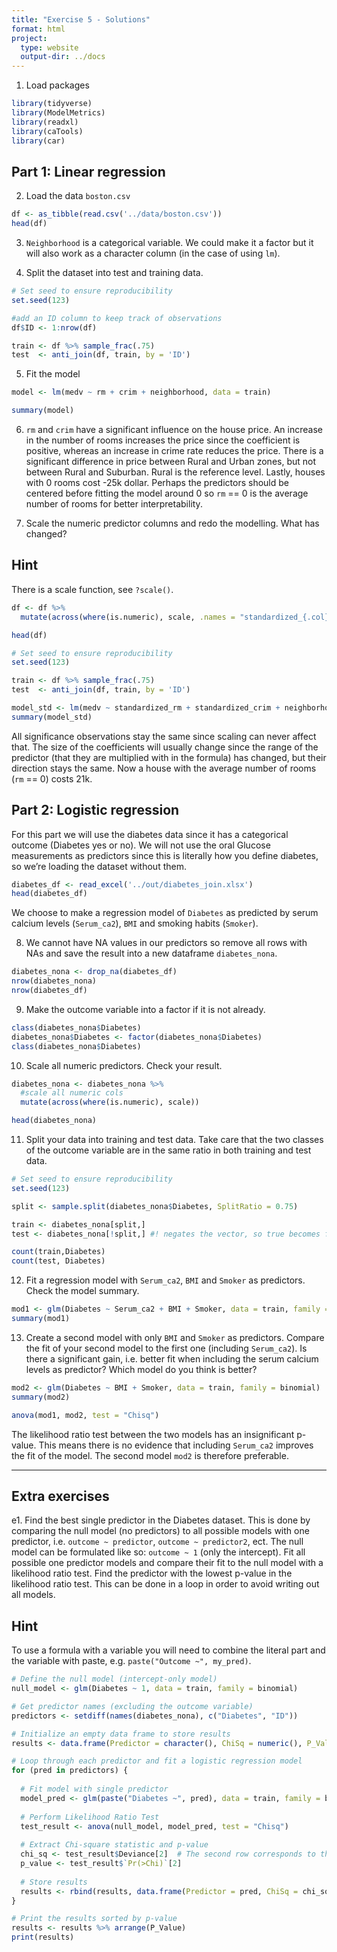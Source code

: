```yaml
---
title: "Exercise 5 - Solutions"
format: html
project:
  type: website
  output-dir: ../docs
---
```


1. Load packages

```r
library(tidyverse)
library(ModelMetrics)
library(readxl)
library(caTools)
library(car)
```
## Part 1: Linear regression

2. Load the data `boston.csv` 

```r
df <- as_tibble(read.csv('../data/boston.csv'))
head(df)
```

3. `Neighborhood` is a categorical variable. We could make it a factor but it will also work as a character column (in the case of using `lm`). 

4. Split the dataset into test and training data.

```r
# Set seed to ensure reproducibility
set.seed(123)  

#add an ID column to keep track of observations
df$ID <- 1:nrow(df)

train <- df %>% sample_frac(.75)
test  <- anti_join(df, train, by = 'ID') 
```

5. Fit the model

```r
model <- lm(medv ~ rm + crim + neighborhood, data = train)
```

```r
summary(model)
```

6. `rm` and `crim` have a significant influence on the house price. An increase in the number of rooms increases the price since the coefficient is positive, whereas an increase in crime rate reduces the price. There is a significant difference in price between Rural and Urban zones, but not between Rural and Suburban. Rural is the reference level. Lastly, houses with 0 rooms cost -25k dollar. Perhaps the predictors should be centered before fitting the model around 0 so `rm` == 0 is the average number of rooms for better interpretability. 

7. Scale the numeric predictor columns and redo the modelling. What has changed?

::: {.callout-tip collapse="true"}
## Hint
There is a scale function, see `?scale()`.
:::


```r
df <- df %>%
  mutate(across(where(is.numeric), scale, .names = "standardized_{.col}"))

head(df)
```

```r
# Set seed to ensure reproducibility
set.seed(123)  

train <- df %>% sample_frac(.75)
test  <- anti_join(df, train, by = 'ID') 
```


```r
model_std <- lm(medv ~ standardized_rm + standardized_crim + neighborhood, data = train)
summary(model_std)
```

All significance observations stay the same since scaling can never affect that. The size of the coefficients will usually change since the range of the predictor (that they are multiplied with in the formula) has changed, but their direction stays the same. Now a house with the average number of rooms (`rm` == 0) costs 21k. 

## Part 2: Logistic regression

For this part we will use the diabetes data since it has a categorical outcome (Diabetes yes or no). We will not use the oral Glucose measurements as predictors since this is literally how you define diabetes, so we're loading the dataset without them.


```r
diabetes_df <- read_excel('../out/diabetes_join.xlsx')
head(diabetes_df)
```

We choose to make a regression model of `Diabetes` as predicted by serum calcium levels (`Serum_ca2`), `BMI` and smoking habits (`Smoker`).

8. We cannot have NA values in our predictors so remove all rows with NAs and save the result into a new dataframe `diabetes_nona`.

```r
diabetes_nona <- drop_na(diabetes_df)
nrow(diabetes_nona)
nrow(diabetes_df)
```

9. Make the outcome variable into a factor if it is not already.

```r
class(diabetes_nona$Diabetes)
diabetes_nona$Diabetes <- factor(diabetes_nona$Diabetes)
class(diabetes_nona$Diabetes)
```
10. Scale all numeric predictors. Check your result.

```r
diabetes_nona <- diabetes_nona %>%
  #scale all numeric cols
  mutate(across(where(is.numeric), scale))

head(diabetes_nona)
```

11. Split your data into training and test data. Take care that the two classes of the outcome variable are in the same ratio in both training and test data. 

```r
# Set seed to ensure reproducibility
set.seed(123)

split <- sample.split(diabetes_nona$Diabetes, SplitRatio = 0.75)

train <- diabetes_nona[split,]
test <- diabetes_nona[!split,] #! negates the vector, so true becomes false and vice verse

count(train,Diabetes)
count(test, Diabetes)

```

12. Fit a regression model with `Serum_ca2`, `BMI` and `Smoker` as predictors. Check the model summary.

```r
mod1 <- glm(Diabetes ~ Serum_ca2 + BMI + Smoker, data = train, family = binomial)
summary(mod1)

```

13. Create a second model with only `BMI` and `Smoker` as predictors. Compare the fit of your second model to the first one (including `Serum_ca2`). Is there a significant gain, i.e. better fit when including the serum calcium levels as predictor? Which model do you think is better?

```r
mod2 <- glm(Diabetes ~ BMI + Smoker, data = train, family = binomial)
summary(mod2)
```

```r
anova(mod1, mod2, test = "Chisq")
```

The likelihood ratio test between the two models has an insignificant p-value. This means there is no evidence that including `Serum_ca2` improves the fit of the model. The second model `mod2` is therefore preferable. 


--------------------

## Extra exercises



e1. Find the best single predictor in the Diabetes dataset. This is done by comparing the null model (no predictors) to all possible models with one predictor, i.e. `outcome ~ predictor`, `outcome ~ predictor2`, ect. The null model can be formulated like so: `outcome ~ 1` (only the intercept). Fit all possible one predictor models and compare their fit to the null model with a likelihood ratio test. Find the predictor with the lowest p-value in the likelihood ratio test. This can be done in a loop in order to avoid writing out all models. 

::: {.callout-tip collapse="true"}
## Hint
To use a formula with a variable you will need to combine the literal part and the variable with paste, e.g. `paste("Outcome ~", my_pred)`.
:::



```r

# Define the null model (intercept-only model)
null_model <- glm(Diabetes ~ 1, data = train, family = binomial)

# Get predictor names (excluding the outcome variable)
predictors <- setdiff(names(diabetes_nona), c("Diabetes", "ID"))

# Initialize an empty data frame to store results
results <- data.frame(Predictor = character(), ChiSq = numeric(), P_Value = numeric(), stringsAsFactors = FALSE)

# Loop through each predictor and fit a logistic regression model
for (pred in predictors) {
  
  # Fit model with single predictor
  model_pred <- glm(paste("Diabetes ~", pred), data = train, family = binomial)
  
  # Perform Likelihood Ratio Test
  test_result <- anova(null_model, model_pred, test = "Chisq")
  
  # Extract Chi-square statistic and p-value
  chi_sq <- test_result$Deviance[2]  # The second row corresponds to the predictor model
  p_value <- test_result$`Pr(>Chi)`[2]
  
  # Store results
  results <- rbind(results, data.frame(Predictor = pred, ChiSq = chi_sq, P_Value = p_value))
}

# Print the results sorted by p-value
results <- results %>% arrange(P_Value)
print(results)

```



